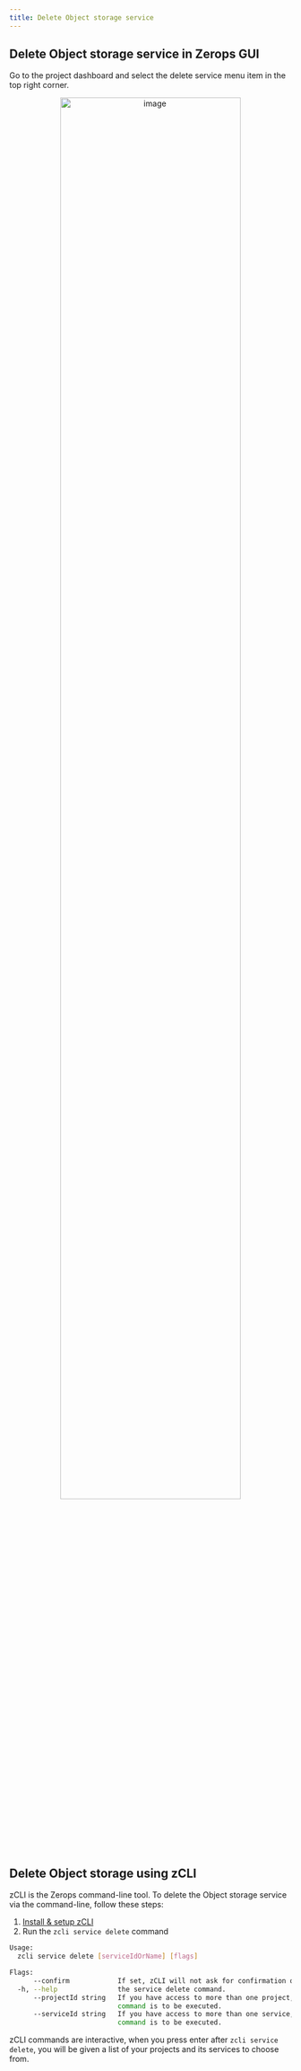 ```yaml
---
title: Delete Object storage service
---
```


## Delete Object storage service in Zerops GUI

Go to the project dashboard and select the delete service menu item in the top right corner.

<p align="center">
  <img
    src="/img/screenshots/delete_object_storage.png"
    alt="image"
    width="80%"
    height="auto"
  />
</p>

## Delete Object storage using zCLI

zCLI is the Zerops command-line tool. To delete the Object storage service via the command-line, follow these steps:

1. [Install & setup zCLI](/references/cli)
2. Run the `zcli service delete` command

```sh
Usage:
  zcli service delete [serviceIdOrName] [flags]

Flags:
      --confirm            If set, zCLI will not ask for confirmation of destructive operations.
  -h, --help               the service delete command.
      --projectId string   If you have access to more than one project, you must specify the project ID for which the
                           command is to be executed.
      --serviceId string   If you have access to more than one service, you must specify the service ID for which the
                           command is to be executed.
```

zCLI commands are interactive, when you press enter after `zcli service delete`, you will be given a list of your projects and its services to choose from.
